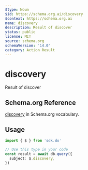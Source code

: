 ```yaml
---
$type: Noun
$id: https://schema.org.ai/discovery
$context: https://schema.org.ai
name: discovery
description: Result of discover
status: public
license: MIT
source: schema.org
schemaVersion: '14.0'
category: Action Result
---
```


# discovery

Result of discover

## Schema.org Reference

[discovery](https://schema.org/DiscoverAction) in Schema.org vocabulary.

## Usage

```typescript
import { $ } from 'sdk.do'

// Use this type in your code
const result = await db.query({
  subject: $.discovery,
})
```
